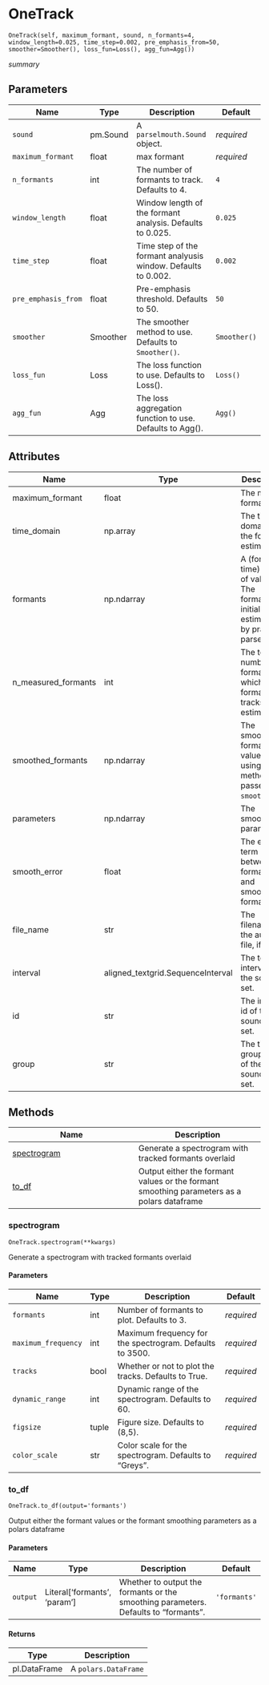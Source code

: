 # OneTrack { #fasttrackpy.OneTrack }

`OneTrack(self, maximum_formant, sound, n_formants=4, window_length=0.025, time_step=0.002, pre_emphasis_from=50, smoother=Smoother(), loss_fun=Loss(), agg_fun=Agg())`

_summary_

## Parameters

| Name                | Type     | Description                                                    | Default      |
|---------------------|----------|----------------------------------------------------------------|--------------|
| `sound`             | pm.Sound | A `parselmouth.Sound` object.                                  | _required_   |
| `maximum_formant`   | float    | max formant                                                    | _required_   |
| `n_formants`        | int      | The number of formants to track. Defaults to 4.                | `4`          |
| `window_length`     | float    | Window length of the formant analysis.  Defaults to 0.025.     | `0.025`      |
| `time_step`         | float    | Time step of the formant analyusis window.  Defaults to 0.002. | `0.002`      |
| `pre_emphasis_from` | float    | Pre-emphasis threshold.  Defaults to 50.                       | `50`         |
| `smoother`          | Smoother | The smoother method to use.  Defaults to `Smoother()`.         | `Smoother()` |
| `loss_fun`          | Loss     | The loss function to use.  Defaults to Loss().                 | `Loss()`     |
| `agg_fun`           | Agg      | The loss aggregation function to use.  Defaults to Agg().      | `Agg()`      |

## Attributes

| Name                | Type                              | Description                                                                                  |
|---------------------|-----------------------------------|----------------------------------------------------------------------------------------------|
| maximum_formant     | float                             | The max formant                                                                              |
| time_domain         | np.array                          | The time domain of the formant estimates                                                     |
| formants            | np.ndarray                        | A (formants, time) array of values. The formants as initially estimated by praat-parselmouth |
| n_measured_formants | int                               | The total number of formants for which formant tracks were estimatable                       |
| smoothed_formants   | np.ndarray                        | The smoothed formant values, using  the method passed to `smoother`.                         |
| parameters          | np.ndarray                        | The smoothing parameters.                                                                    |
| smooth_error        | float                             | The error term between formants and  smoothed formants.                                      |
| file_name           | str                               | The filename of the audio file, if set.                                                      |
| interval            | aligned_textgrid.SequenceInterval | The textgrid interval of the sound, if set.                                                  |
| id                  | str                               | The interval id of the sound, if set.                                                        |
| group               | str                               | The tier group name of the sound, if set.                                                    |

## Methods

| Name | Description |
| --- | --- |
| [spectrogram](#fasttrackpy.OneTrack.spectrogram) | Generate a spectrogram with tracked formants overlaid |
| [to_df](#fasttrackpy.OneTrack.to_df) | Output either the formant values or the formant smoothing parameters         as a polars dataframe |

### spectrogram { #fasttrackpy.OneTrack.spectrogram }

`OneTrack.spectrogram(**kwargs)`

Generate a spectrogram with tracked formants overlaid

#### Parameters

| Name                | Type   | Description                                               | Default    |
|---------------------|--------|-----------------------------------------------------------|------------|
| `formants`          | int    | Number of formants to plot.  Defaults to 3.               | _required_ |
| `maximum_frequency` | int    | Maximum frequency for the spectrogram.  Defaults to 3500. | _required_ |
| `tracks`            | bool   | Whether or not to plot the tracks.  Defaults to True.     | _required_ |
| `dynamic_range`     | int    | Dynamic range of the spectrogram.  Defaults to 60.        | _required_ |
| `figsize`           | tuple  | Figure size.  Defaults to (8,5).                          | _required_ |
| `color_scale`       | str    | Color scale for the spectrogram.  Defaults to "Greys".    | _required_ |

### to_df { #fasttrackpy.OneTrack.to_df }

`OneTrack.to_df(output='formants')`

Output either the formant values or the formant smoothing parameters         as a polars dataframe

#### Parameters

| Name     | Type                           | Description                                                                          | Default      |
|----------|--------------------------------|--------------------------------------------------------------------------------------|--------------|
| `output` | Literal\['formants', 'param'\] | Whether to output the formants or the smoothing parameters.  Defaults to "formants". | `'formants'` |

#### Returns

| Type         | Description          |
|--------------|----------------------|
| pl.DataFrame | A `polars.DataFrame` |